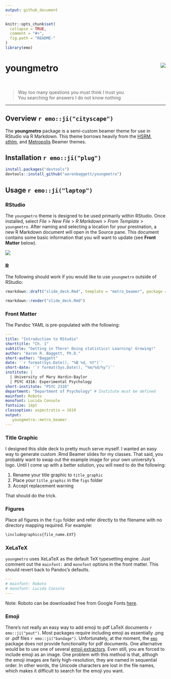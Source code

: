 ```yaml
---
output: github_document
---
```


```r
knitr::opts_chunk$set(
  collapse = TRUE,
  comment = "#>",
  fig.path = "README-"
)
library(emo)
```

# youngmetro <img src="http://aaronbaggett.com/images/youngmetro_logo.png" align="right" />

<br>

> Way too many questions you must think I trust you  
> You searching for answers I do not know nothing

***

## Overview `r emo::ji("cityscape")`
The **youngmetro** package is a semi-custom beamer theme for use in RStudio via R Markdown. This theme borrows heavily from the [HSRM](https://github.com/benjamin-weiss/hsrmbeamertheme), [sthlm](https://github.com/markolsonse/sthlmBeamerTheme), and [Metropolis](https://github.com/matze/mtheme) Beamer themes.


## Installation `r emo::ji("plug")`
```r
install.packages("devtools")
devtools::install_github("aaronbaggett/youngmetro")
```

## Usage `r emo::ji("laptop")`

### RStudio
The `youngmetro` theme is designed to be used primarily within RStudio. Once installed, select *File* > *New File* > *R Markdown* > *From Template* > `youngmetro`. After naming and selecting a location for your prestnation, a new R Markdown document will open in the Source pane. This document contains some basic information that you will want to update (see **Front Matter** below).

<img src="http://aaronbaggett.com/images/from_template.png" align="center" />

### R
The following should work if you would like to use `youngmetro` outside of RStudio:

```r
rmarkdown::draft("slide_deck.Rmd", template = "metro_beamer", package = "youngmetro")

rmarkdown::render("slide_deck.Rmd")
```

### Front Matter

The Pandoc YAML is pre-populated with the following:

```yaml
---
title: "Introduction to RStudio"
shorttitle: "Ch. 1"
subtitle: "Getting in There! Doing statistics! Learning! Growing!"
author: "Aaron R. Baggett, Ph.D."
short-author: "Baggett"
date: '`r format(Sys.Date(), "%B %d, %Y")`'
short-date: '`r format(Sys.Date(), "%m/%d/%y")`'
institute: | 
  | University of Mary Hardin-Baylor
  | PSYC 4316: Experimental Psychology
short-institute: "PSYC 2316"
department: "Department of Psychology" # Institute must be defined
mainfont: Roboto
monofont: Lucida Console
fontsize: 14pt
classoption: aspectratio = 1610
output: 
   youngmetro::metro_beamer
---
```

### Title Graphic
I designed this slide deck to pretty much serve myself. I wanted an easy way to generate custom .Rmd Beamer slides for my classes. That said, you probably want to swap out the example image for your own university's logo. Until I come up with a better solution, you will need to do the following:

1. Rename your title graphic to `title_graphic`
2. Place *your* `title_graphic` in the `figs` folder
3. Accept replacement warning

That should do the trick.

### Figures
Place all figures in the `figs` folder and refer directly to the filename with no directory mapping required. For example:

```r
\includegraphics{file_name.EXT}
```

### XeLaTeX
`youngmetro` uses XeLaTeX as the default TeX typesetting engine. Just comment out the `mainfont:` and `monofont` options in the front matter. This should revert back to Pandoc's defaults.

```yaml
---
# mainfont: Roboto
# monofont: Lucida Console
---
```

Note: Roboto can be downloaded free from Google Fonts [here](https://fonts.google.com/specimen/Roboto).

### Emoji
There's not really an easy way to add emoji to pdf LaTeX documents `r emo::ji("pout")`. Most packages require including emoji as essentially .png or .pdf files `r emo::ji("bandage")`. Unfortunately, at the moment, the [`emo`](https://github.com/hadley/emo) package does not provide functionality for pdf documents. One alternative would be to use one of several [emoji extractors](https://github.com/rinatkhanov/emoji-extractor). Even still, you are forced to include emoji as an image. One problem with this method is that, althogh the emoji images are fairly high-resolution, they are named in sequential order. In other words, the Unicode characters are lost in the file names, which makes it difficult to search for the emoji you want.
